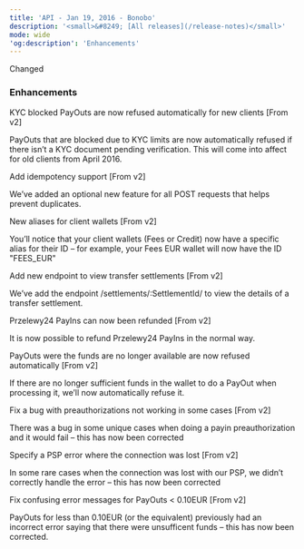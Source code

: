 ```yaml
---  
title: 'API - Jan 19, 2016 - Bonobo'  
description: '<small>&#8249; [All releases](/release-notes)</small>'  
mode: wide  
'og:description': 'Enhancements'  
---  
```

  
  <div class="pill pill-blue rn-pill">Changed</div> 
  
### Enhancements  

KYC blocked PayOuts are now refused automatically for new clients [From v2]  

PayOuts that are blocked due to KYC limits are now automatically refused if there isn’t a KYC document pending verification. This will come into affect for old clients from April 2016.  

Add idempotency support [From v2]  

We’ve added an optional new feature for all POST requests that helps prevent duplicates.  

New aliases for client wallets [From v2]  

You’ll notice that your client wallets (Fees or Credit) now have a specific alias for their ID – for example, your Fees EUR wallet will now have the ID "FEES_EUR"  

Add new endpoint to view transfer settlements [From v2]  

We’ve add the endpoint /settlements/:SettlementId/ to view the details of a transfer settlement.  

Przelewy24 PayIns can now been refunded [From v2]  

It is now possible to refund Przelewy24 PayIns in the normal way.  

PayOuts were the funds are no longer available are now refused automatically [From v2]  

If there are no longer sufficient funds in the wallet to do a PayOut when processing it, we’ll now automatically refuse it.  

Fix a bug with preauthorizations not working in some cases [From v2]  

There was a bug in some unique cases when doing a payin preauthorization and it would fail – this has now been corrected  

Specify a PSP error where the connection was lost [From v2]  

In some rare cases when the connection was lost with our PSP, we didn’t correctly handle the error – this has now been corrected  

Fix confusing error messages for PayOuts < 0.10EUR [From v2]  

PayOuts for less than 0.10EUR (or the equivalent) previously had an incorrect error saying that there were unsufficent funds – this has now been corrected.